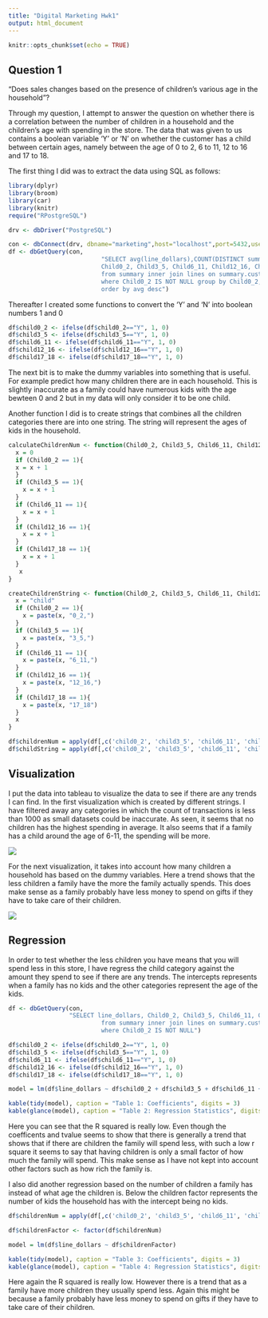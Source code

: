 ```yaml
---
title: "Digital Marketing Hwk1"
output: html_document
---
```


```r
knitr::opts_chunk$set(echo = TRUE)
```

## Question 1

"Does sales changes based on the presence of children's various age in the household"?

Through my question, I attempt to answer the question on whether there is a correlation between the number of children in a household and the children's age with spending in the store. The data that was given to us contains a boolean variable 'Y' or 'N' on whether the customer has a child between certain ages, namely between the age of 0 to 2, 6 to 11, 12 to 16 and 17 to 18.

The first thing I did was to extract the data using SQL as follows:


```r
library(dplyr)
library(broom)
library(car)
library(knitr)
require("RPostgreSQL")
```
```r

drv <- dbDriver("PostgreSQL")

con <- dbConnect(drv, dbname="marketing",host="localhost",port=5432,user="postgres",password="ballball0")
df <- dbGetQuery(con,
                          "SELECT avg(line_dollars),COUNT(DISTINCT summary.cust_id), 
                          Child0_2, Child3_5, Child6_11, Child12_16, Child17_18 
                          from summary inner join lines on summary.cust_id = lines.cust_id
                          where Child0_2 IS NOT NULL group by Child0_2, Child3_5, Child6_11, Child12_16, Child17_18
                          order by avg desc")
```

Thereafter I created some functions to convert the 'Y' and 'N' into boolean numbers 1 and 0
``` r
df$child0_2 <- ifelse(df$child0_2=="Y", 1, 0)
df$child3_5 <- ifelse(df$child3_5=="Y", 1, 0)
df$child6_11 <- ifelse(df$child6_11=="Y", 1, 0)
df$child12_16 <- ifelse(df$child12_16=="Y", 1, 0)
df$child17_18 <- ifelse(df$child17_18=="Y", 1, 0)
```

The next bit is to make the dummy variables into something that is useful. For example predict how many children there are in each household. This is slightly inaccurate as a family could have numerous kids with the age bewteen 0 and 2 but in my data will only consider it to be one child. 

Another function I did is to create strings that combines all the children categories there are into one string. The string will represent the ages of kids in the household. 

``` r
calculateChildrenNum <- function(Child0_2, Child3_5, Child6_11, Child12_16, Child17_18){
  x = 0
  if (Child0_2 == 1){
  x = x + 1
  }
  if (Child3_5 == 1){
    x = x + 1
  }
  if (Child6_11 == 1){
    x = x + 1
  }
  if (Child12_16 == 1){
    x = x + 1
  }
  if (Child17_18 == 1){
    x = x + 1
  }
   x
}

createChildrenString <- function(Child0_2, Child3_5, Child6_11, Child12_16, Child17_18){
  x = "child"
  if (Child0_2 == 1){
    x = paste(x, "0_2,")
  }
  if (Child3_5 == 1){
    x = paste(x, "3_5,")
  }
  if (Child6_11 == 1){
    x = paste(x, "6_11,")
  }
  if (Child12_16 == 1){
    x = paste(x, "12_16,")
  }
  if (Child17_18 == 1){
    x = paste(x, "17_18")
  }
  x
}

df$childrenNum = apply(df[,c('child0_2', 'child3_5', 'child6_11', 'child12_16', 'child17_18')], 1, function(x) calculateChildrenNum(x[1],x[2],x[3],x[4],x[5]))
df$childString = apply(df[,c('child0_2', 'child3_5', 'child6_11', 'child12_16', 'child17_18')], 1, function(x) createChildrenString(x[1],x[2],x[3],x[4],x[5]))

```

## Visualization

I put the data into tableau to visualize the data to see if there are any trends I can find. In the first visualization which is created by different strings. I have filtered away any categories in which the count of transactions is less than 1000 as small datasets could be inaccurate. As seen, it seems that no children has the highest spending in average. It also seems that if a family has a child around the age of 6-11, the spending will be more.

![](childrenbasedonstring.png)

For the next visualization, it takes into account how many children a household has based on the dummy variables. Here a trend shows that the less children a family have the more the family actually spends. This does make sense as a family probably have less money to spend on gifts if they have to take care of their children. 

![](averagespendingperchildren.png)

## Regression

In order to test whether the less children you have means that you will spend less in this store, I have regress the child category against the amount they spend to see if there are any trends. The intercepts represents when a family has no kids and the other categories represent the age of the kids.

```r

df <- dbGetQuery(con,
                 "SELECT line_dollars, Child0_2, Child3_5, Child6_11, Child12_16, Child17_18 
                          from summary inner join lines on summary.cust_id = lines.cust_id
                          where Child0_2 IS NOT NULL")

df$child0_2 <- ifelse(df$child0_2=="Y", 1, 0)
df$child3_5 <- ifelse(df$child3_5=="Y", 1, 0)
df$child6_11 <- ifelse(df$child6_11=="Y", 1, 0)
df$child12_16 <- ifelse(df$child12_16=="Y", 1, 0)
df$child17_18 <- ifelse(df$child17_18=="Y", 1, 0)

model = lm(df$line_dollars ~ df$child0_2 + df$child3_5 + df$child6_11 + df$child12_16 + df$child17_18 )
```
```r
kable(tidy(model), caption = "Table 1: Coefficients", digits = 3)
kable(glance(model), caption = "Table 2: Regression Statistics", digits = 3)
```

Here you can see that the R squared is really low.  Even though the coefficents and tvalue seems to show that there is generally a trend that shows that if there are children the family will spend less, with such a low r square it seems to say that having children is only a small factor of how much the family will spend. This make sense as I have not kept into account other factors such as how rich the family is.

I also did another regression based on the number of children a family has instead of what age the children is. Below the children factor represents the number of kids the household has with the intercept being no kids. 

``` r

df$childrenNum = apply(df[,c('child0_2', 'child3_5', 'child6_11', 'child12_16', 'child17_18')], 1, function(x) calculateChildrenNum(x[1],x[2],x[3],x[4],x[5]))

df$childrenFactor <- factor(df$childrenNum)

model = lm(df$line_dollars ~ df$childrenFactor)

```
```r
kable(tidy(model), caption = "Table 3: Coefficients", digits = 3)
kable(glance(model), caption = "Table 4: Regression Statistics", digits = 3)

```

Here again the R squared is really low. However there is a trend that as a family have more children they usually spend less. Again this might be because a family probably have less money to spend on gifts if they have to take care of their children. 
